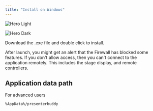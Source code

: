 ```yaml
---
title: "Install on Windows"
---
```


<img
  className="block dark:hidden"
  src="/images/hero-light.png"
  alt="Hero Light"
/>

<img
  className="hidden dark:block"
  src="/images/hero-dark.png"
  alt="Hero Dark"
/>

Download the .exe file and double click to install.

<CardGroup cols="1">
  <Card title="INFO">
    After launch, you might get an alert that the Firewall has blocked some features. If you don't allow access, then you can't connect to the application remotely. This includes the stage display, and remote controllers.
  </Card>
</CardGroup>

## Application data path

For advanced users
<CodeGroup>

  ```bash npm
  %AppData%/presenterbuddy
  ```
  
</CodeGroup>